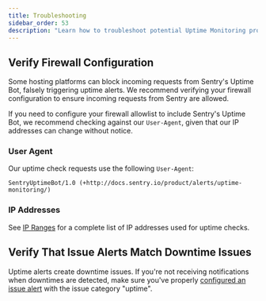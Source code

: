 ```yaml
---
title: Troubleshooting
sidebar_order: 53
description: "Learn how to troubleshoot potential Uptime Monitoring problems."
---
```


<Include name="feature-stage-beta-uptime.mdx" />

## Verify Firewall Configuration

Some hosting platforms can block incoming requests from Sentry's Uptime Bot, falsely triggering uptime alerts. We recommend verifying your firewall configuration to ensure incoming requests from Sentry are allowed.

If you need to configure your firewall allowlist to include Sentry's Uptime Bot, we recommend checking against our `User-Agent`, given that our IP addresses can change without notice.

### User Agent

Our uptime check requests use the following `User-Agent`:

```
SentryUptimeBot/1.0 (+http://docs.sentry.io/product/alerts/uptime-monitoring/)
```

### IP Addresses

See [IP Ranges](/security-legal-pii/security/ip-ranges/#uptime-monitoring) for a complete list of IP addresses used for uptime checks.

## Verify That Issue Alerts Match Downtime Issues

Uptime alerts create downtime issues. If you're not receiving notifications when downtimes are detected, make sure you've properly [configured an issue alert](/product/alerts/create-alerts/issue-alert-config/) with the issue category "uptime".
